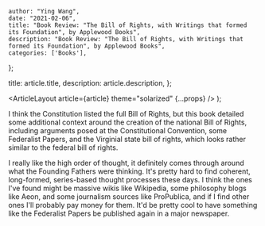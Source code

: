 
    author: "Ying Wang",
    date: "2021-02-06",
    title: "Book Review: "The Bill of Rights, with Writings that formed its Foundation", by Applewood Books",
    description: "Book Review: "The Bill of Rights, with Writings that formed its Foundation", by Applewood Books",
    categories: ['Books'],
};

  title: article.title,
  description: article.description,
};

  <ArticleLayout article={article} theme="solarized" {...props} />
);

I think the Constitution listed the full Bill of Rights, but this book detailed
some additional context around the creation of the national Bill of Rights,
including arguments posed at the Constitutional Convention, some Federalist
Papers, and the Virginial state bill of rights, which looks rather similar to
the federal bill of rights.

I really like the high order of thought, it definitely comes through around what
the Founding Fathers were thinking. It's pretty hard to find coherent,
long-formed, series-based thought processes these days. I think the ones I've
found might be massive wikis like Wikipedia, some philosophy blogs like Aeon,
and some journalism sources like ProPublica, and if I find other ones I'll
probably pay money for them. It'd be pretty cool to have something like the
Federalist Papers be published again in a major newspaper.
